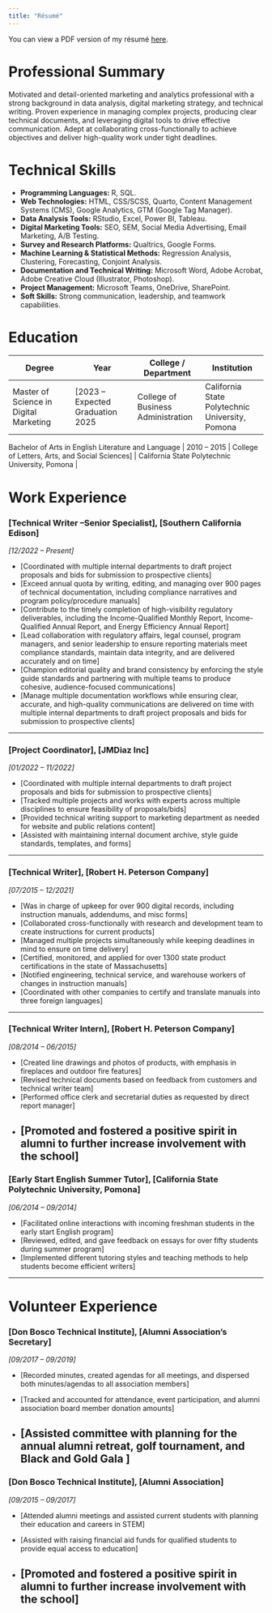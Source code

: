 ```yaml
---
title: "Résumé"
---
```


You can view a PDF version of my résumé [here](resume/resume.pdf).

# Professional Summary

Motivated and detail-oriented marketing and analytics professional with a strong background in data analysis, digital marketing strategy, and technical writing. Proven experience in managing complex projects, producing clear technical documents, and leveraging digital tools to drive effective communication. Adept at collaborating cross-functionally to achieve objectives and deliver high-quality work under tight deadlines.

# Technical Skills

-   **Programming Languages:** R, SQL.
-   **Web Technologies:** HTML, CSS/SCSS, Quarto, Content Management Systems (CMS), Google Analytics, GTM (Google Tag Manager).
-   **Data Analysis Tools:** RStudio, Excel, Power BI, Tableau.
-   **Digital Marketing Tools:** SEO, SEM, Social Media Advertising, Email Marketing, A/B Testing.
-   **Survey and Research Platforms:** Qualtrics, Google Forms.
-   **Machine Learning & Statistical Methods:** Regression Analysis, Clustering, Forecasting, Conjoint Analysis.
-   **Documentation and Technical Writing:** Microsoft Word, Adobe Acrobat, Adobe Creative Cloud (Illustrator, Photoshop).
-   **Project Management:** Microsoft Teams, OneDrive, SharePoint.
-   **Soft Skills:** Strong communication, leadership, and teamwork capabilities.

# Education

| Degree | Year | College / Department | Institution |
|------------------|------------------|-------------------|------------------|
| Master of Science in Digital Marketing |[2023 – Expected Graduation 2025 | College of Business Administration | California State Polytechnic University, Pomona |

| Bachelor of Arts in English Literature and Language | 2010 – 2015 | College of Letters, Arts, and Social Sciences] | California State Polytechnic University, Pomona |

# Work Experience

### \[Technical Writer –Senior Specialist\], \[Southern California Edison\]

*\[12/2022 – Present\]*

-   \[Coordinated with multiple internal departments to draft project proposals and bids for submission to prospective clients\]
-   \[Exceed annual quota by writing, editing, and managing over 900 pages of technical documentation, including compliance narratives and program policy/procedure manuals\]
-   \[Contribute to the timely completion of high-visibility regulatory deliverables, including the Income-Qualified Monthly Report, Income-Qualified Annual Report, and Energy Efficiency Annual Report\]
-   \[Lead collaboration with regulatory affairs, legal counsel, program managers, and senior leadership to ensure reporting materials meet compliance standards, maintain data integrity, and are delivered accurately and on time\]
-   \[Champion editorial quality and brand consistency by enforcing the style guide standards and partnering with multiple teams to produce cohesive, audience-focused communications\]
-   \[Manage multiple documentation workflows while ensuring clear, accurate, and high-quality communications are delivered on time with multiple internal departments to draft project proposals and bids for submission to prospective clients\]

------------------------------------------------------------------------

### \[Project Coordinator\], \[JMDiaz Inc\]

*\[01/2022 – 11/2022\]*

-   \[Coordinated with multiple internal departments to draft project proposals and bids for submission to prospective clients\]
-   \[Tracked multiple projects and works with experts across multiple disciplines to ensure feasibility of proposals/bids\]\
-   \[Provided technical writing support to marketing department as needed for website and public relations content\]
-   \[Assisted with maintaining internal document archive, style guide standards, templates, and forms\]

------------------------------------------------------------------------

### \[Technical Writer\], \[Robert H. Peterson Company\]

*\[07/2015 – 12/2021\]*

-   \[Was in charge of upkeep for over 900 digital records, including instruction manuals, addendums, and misc forms\]
-   \[Collaborated cross-functionally with research and development team to create instructions for current products\]\
-   \[Managed multiple projects simultaneously while keeping deadlines in mind to ensure on time delivery\]
-   \[Certified, monitored, and applied for over 1300 state product certifications in the state of Massachusetts\]
-   \[Notified engineering, technical service, and warehouse workers of changes in instruction manuals\]
-   \[Coordinated with other companies to certify and translate manuals into three foreign languages\]

---

### [Technical Writer Intern], [Robert H. Peterson Company]  
*[08/2014 – 06/2015]*

- [Created line drawings and photos of products, with emphasis in fireplaces and outdoor fire features]
- [Revised technical documents based on feedback from customers and technical writer team]  
- [Performed office clerk and secretarial duties as requested by direct report manager] 
- [Promoted and fostered a positive spirit in alumni to further increase involvement with the school]
---

### \[Early Start English Summer Tutor\], \[California State Polytechnic University, Pomona\]

*\[06/2014 – 09/2014\]*

-   \[Facilitated online interactions with incoming freshman students in the early start English program\]
-   \[Reviewed, edited, and gave feedback on essays for over fifty students during summer program\]\
-   \[Implemented different tutoring styles and teaching methods to help students become efficient writers\]

------------------------------------------------------------------------

# Volunteer Experience

### \[Don Bosco Technical Institute\], \[Alumni Association’s Secretary\]

*\[09/2017 – 09/2019\]*

-   \[Recorded minutes, created agendas for all meetings, and dispersed both minutes/agendas to all association members\]\

-   \[Tracked and accounted for attendance, event participation, and alumni association board member donation amounts\]\

-   

    ## \[Assisted committee with planning for the annual alumni retreat, golf tournament, and Black and Gold Gala \]

### \[Don Bosco Technical Institute\], \[Alumni Association\]

*\[09/2015 – 09/2017\]*

-   \[Attended alumni meetings and assisted current students with planning their education and careers in STEM\]\

-   \[Assisted with raising financial aid funds for qualified students to provide equal access to education\]\

-   

    ## \[Promoted and fostered a positive spirit in alumni to further increase involvement with the school\]
